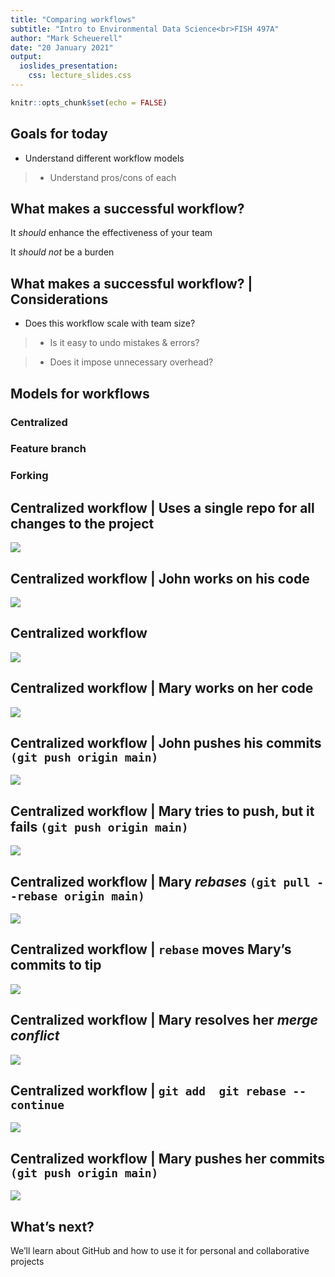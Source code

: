 ```yaml
---
title: "Comparing workflows"
subtitle: "Intro to Environmental Data Science<br>FISH 497A"
author: "Mark Scheuerell"
date: "20 January 2021"
output:
  ioslides_presentation:
    css: lecture_slides.css
---
```


```r
knitr::opts_chunk$set(echo = FALSE)
```

## Goals for today

* Understand different workflow models

> - Understand pros/cons of each


## What makes a successful workflow?

It *should* enhance the effectiveness of your team

It *should not* be a burden


## What makes a successful workflow? | Considerations

* Does this workflow scale with team size?

> - Is it easy to undo mistakes & errors?

> - Does it impose unnecessary overhead?


## Models for workflows

### Centralized

### Feature branch

### Forking


## Centralized workflow | Uses a single repo for all changes to the project

![](images/central_work.svg)


## Centralized workflow | John works on his code

![](images/central_ex_1.svg)


## Centralized workflow

![](images/central_diverge.svg)


## Centralized workflow | Mary works on her code

![](images/central_ex_2.svg)


## Centralized workflow | John pushes his commits `(git push origin main)`

![](images/central_ex_3.svg)


## Centralized workflow | Mary tries to push, but it fails  `(git push origin main)`

![](images/central_ex_4.svg)


## Centralized workflow | Mary *rebases* `(git pull --rebase origin main)`

![](images/central_ex_5.svg)


## Centralized workflow | `rebase` moves Mary's commits to tip

![](images/central_diverge_2.svg)


## Centralized workflow | Mary resolves her *merge conflict*

![](images/central_ex_6.svg)


## Centralized workflow | `git add  git rebase --continue`

![](images/central_diverge_3.svg)


## Centralized workflow | Mary pushes her commits `(git push origin main)`

![](images/central_ex_7.svg)




## What's next?

We'll learn about GitHub and how to use it for personal and collaborative projects








